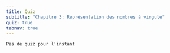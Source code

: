```yaml
---
title: Quiz
subtitle: "Chapitre 3: Représentation des nombres à virgule"
quiz: true
tabnav: true
---
```

```ed-pb
Pas de quiz pour l'instant

```